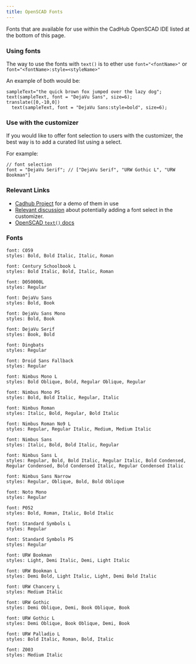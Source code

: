 ```yaml
---
title: OpenSCAD Fonts
---
```


<!--

Note to contributes
The fonts list was produced with the following code, using `fc-list` to get the initial string.
incase it needs to be updated later

var raw = `/usr/share/fonts/truetype/dejavu/DejaVuSerif-Bold.ttf: DejaVu Serif:style=Bold
/usr/share/fonts/opentype/urw-base35/URWBookman-LightItalic.otf: URW Bookman:style=Light Italic
/usr/share/fonts/opentype/urw-base35/URWBookman-Light.otf: URW Bookman:style=Light
/usr/share/fonts/truetype/dejavu/DejaVuSansMono.ttf: DejaVu Sans Mono:style=Book
/usr/share/fonts/opentype/urw-base35/NimbusMonoPS-Italic.otf: Nimbus Mono PS:style=Italic
/usr/share/fonts/opentype/urw-base35/P052-Italic.otf: P052:style=Italic
/usr/share/fonts/type1/urw-base35/URWGothic-BookOblique.t1: URW Gothic:style=Book Oblique
/usr/share/fonts/type1/gsfonts/n021024l.pfb: Nimbus Roman No9 L:style=Medium Italic
/usr/share/fonts/truetype/dejavu/DejaVuSans.ttf: DejaVu Sans:style=Book
/usr/share/fonts/opentype/urw-base35/NimbusSans-Regular.otf: Nimbus Sans:style=Regular
/usr/share/fonts/type1/urw-base35/URWBookman-DemiItalic.t1: URW Bookman:style=Demi Italic
/usr/share/fonts/opentype/urw-base35/NimbusSansNarrow-Oblique.otf: Nimbus Sans Narrow:style=Oblique
/usr/share/fonts/type1/urw-base35/NimbusSans-Regular.t1: Nimbus Sans:style=Regular
/usr/share/fonts/opentype/urw-base35/C059-Roman.otf: C059:style=Roman
/usr/share/fonts/type1/gsfonts/n021004l.pfb: Nimbus Roman No9 L:style=Medium
/usr/share/fonts/opentype/urw-base35/NimbusMonoPS-BoldItalic.otf: Nimbus Mono PS:style=Bold Italic
/usr/share/fonts/type1/urw-base35/URWGothic-DemiOblique.t1: URW Gothic:style=Demi Oblique
/usr/share/fonts/type1/gsfonts/p052023l.pfb: URW Palladio L:style=Italic
/usr/share/fonts/type1/gsfonts/n022003l.pfb: Nimbus Mono L:style=Regular
/usr/share/fonts/type1/gsfonts/z003034l.pfb: URW Chancery L:style=Medium Italic
/usr/share/fonts/type1/urw-base35/URWBookman-LightItalic.t1: URW Bookman:style=Light Italic
/usr/share/fonts/opentype/urw-base35/NimbusSansNarrow-BoldOblique.otf: Nimbus Sans Narrow:style=Bold Oblique
/usr/share/fonts/type1/gsfonts/c059013l.pfb: Century Schoolbook L:style=Roman
/usr/share/fonts/type1/urw-base35/NimbusSansNarrow-BoldOblique.t1: Nimbus Sans Narrow:style=Bold Oblique
/usr/share/fonts/opentype/urw-base35/NimbusSans-Bold.otf: Nimbus Sans:style=Bold
/usr/share/fonts/type1/urw-base35/NimbusMonoPS-Italic.t1: Nimbus Mono PS:style=Italic
/usr/share/fonts/type1/urw-base35/NimbusRoman-BoldItalic.t1: Nimbus Roman:style=Bold Italic
/usr/share/fonts/opentype/urw-base35/Z003-MediumItalic.otf: Z003:style=Medium Italic
/usr/share/fonts/opentype/urw-base35/NimbusSans-BoldItalic.otf: Nimbus Sans:style=Bold Italic
/usr/share/fonts/opentype/urw-base35/URWGothic-Book.otf: URW Gothic:style=Book
/usr/share/fonts/type1/gsfonts/d050000l.pfb: Dingbats:style=Regular
/usr/share/fonts/type1/gsfonts/n021023l.pfb: Nimbus Roman No9 L:style=Regular Italic
/usr/share/fonts/opentype/urw-base35/D050000L.otf: D050000L:style=Regular
/usr/share/fonts/type1/gsfonts/n019063l.pfb: Nimbus Sans L:style=Regular Condensed Italic
/usr/share/fonts/opentype/urw-base35/C059-BdIta.otf: C059:style=Bold Italic
/usr/share/fonts/truetype/dejavu/DejaVuSans-Bold.ttf: DejaVu Sans:style=Bold
/usr/share/fonts/type1/gsfonts/a010013l.pfb: URW Gothic L:style=Book
/usr/share/fonts/opentype/urw-base35/NimbusRoman-Regular.otf: Nimbus Roman:style=Regular
/usr/share/fonts/opentype/urw-base35/C059-Italic.otf: C059:style=Italic
/usr/share/fonts/opentype/urw-base35/NimbusMonoPS-Bold.otf: Nimbus Mono PS:style=Bold
/usr/share/fonts/opentype/urw-base35/NimbusRoman-Bold.otf: Nimbus Roman:style=Bold
/usr/share/fonts/type1/urw-base35/NimbusSansNarrow-Bold.t1: Nimbus Sans Narrow:style=Bold
/usr/share/fonts/opentype/urw-base35/NimbusRoman-BoldItalic.otf: Nimbus Roman:style=Bold Italic
/usr/share/fonts/type1/gsfonts/n019064l.pfb: Nimbus Sans L:style=Bold Condensed Italic
/usr/share/fonts/truetype/droid/DroidSansFallbackFull.ttf: Droid Sans Fallback:style=Regular
/usr/share/fonts/type1/gsfonts/p052004l.pfb: URW Palladio L:style=Bold
/usr/share/fonts/type1/urw-base35/C059-Roman.t1: C059:style=Roman
/usr/share/fonts/type1/urw-base35/NimbusRoman-Italic.t1: Nimbus Roman:style=Italic
/usr/share/fonts/opentype/urw-base35/NimbusSans-Italic.otf: Nimbus Sans:style=Italic
/usr/share/fonts/type1/gsfonts/n022023l.pfb: Nimbus Mono L:style=Regular Oblique
/usr/share/fonts/type1/urw-base35/URWBookman-Demi.t1: URW Bookman:style=Demi
/usr/share/fonts/type1/gsfonts/a010015l.pfb: URW Gothic L:style=Demi
/usr/share/fonts/type1/urw-base35/URWGothic-Book.t1: URW Gothic:style=Book
/usr/share/fonts/truetype/dejavu/DejaVuSansMono-Bold.ttf: DejaVu Sans Mono:style=Bold
/usr/share/fonts/type1/urw-base35/NimbusRoman-Regular.t1: Nimbus Roman:style=Regular
/usr/share/fonts/opentype/urw-base35/NimbusMonoPS-Regular.otf: Nimbus Mono PS:style=Regular
/usr/share/fonts/opentype/urw-base35/NimbusSansNarrow-Regular.otf: Nimbus Sans Narrow:style=Regular
/usr/share/fonts/type1/gsfonts/n019043l.pfb: Nimbus Sans L:style=Regular Condensed
/usr/share/fonts/opentype/urw-base35/URWBookman-Demi.otf: URW Bookman:style=Demi
/usr/share/fonts/type1/urw-base35/NimbusMonoPS-Regular.t1: Nimbus Mono PS:style=Regular
/usr/share/fonts/type1/urw-base35/NimbusSans-BoldItalic.t1: Nimbus Sans:style=Bold Italic
/usr/share/fonts/type1/urw-base35/NimbusSans-Bold.t1: Nimbus Sans:style=Bold
/usr/share/fonts/type1/gsfonts/n019044l.pfb: Nimbus Sans L:style=Bold Condensed
/usr/share/fonts/type1/urw-base35/NimbusMonoPS-BoldItalic.t1: Nimbus Mono PS:style=Bold Italic
/usr/share/fonts/type1/urw-base35/StandardSymbolsPS.t1: Standard Symbols PS:style=Regular
/usr/share/fonts/opentype/urw-base35/URWGothic-Demi.otf: URW Gothic:style=Demi
/usr/share/fonts/type1/gsfonts/a010033l.pfb: URW Gothic L:style=Book Oblique
/usr/share/fonts/type1/gsfonts/n021003l.pfb: Nimbus Roman No9 L:style=Regular
/usr/share/fonts/type1/gsfonts/s050000l.pfb: Standard Symbols L:style=Regular
/usr/share/fonts/opentype/urw-base35/NimbusSansNarrow-Bold.otf: Nimbus Sans Narrow:style=Bold
/usr/share/fonts/opentype/urw-base35/URWBookman-DemiItalic.otf: URW Bookman:style=Demi Italic
/usr/share/fonts/opentype/urw-base35/URWGothic-BookOblique.otf: URW Gothic:style=Book Oblique
/usr/share/fonts/type1/gsfonts/b018035l.pfb: URW Bookman L:style=Demi Bold Italic
/usr/share/fonts/type1/gsfonts/c059033l.pfb: Century Schoolbook L:style=Italic
/usr/share/fonts/type1/urw-base35/Z003-MediumItalic.t1: Z003:style=Medium Italic
/usr/share/fonts/type1/urw-base35/P052-BoldItalic.t1: P052:style=Bold Italic
/usr/share/fonts/type1/urw-base35/C059-Italic.t1: C059:style=Italic
/usr/share/fonts/type1/gsfonts/a010035l.pfb: URW Gothic L:style=Demi Oblique
/usr/share/fonts/type1/urw-base35/P052-Roman.t1: P052:style=Roman
/usr/share/fonts/type1/urw-base35/NimbusRoman-Bold.t1: Nimbus Roman:style=Bold
/usr/share/fonts/type1/urw-base35/NimbusSansNarrow-Oblique.t1: Nimbus Sans Narrow:style=Oblique
/usr/share/fonts/opentype/urw-base35/P052-BoldItalic.otf: P052:style=Bold Italic
/usr/share/fonts/type1/urw-base35/D050000L.t1: D050000L:style=Regular
/usr/share/fonts/opentype/urw-base35/StandardSymbolsPS.otf: Standard Symbols PS:style=Regular
/usr/share/fonts/type1/gsfonts/n019023l.pfb: Nimbus Sans L:style=Regular Italic
/usr/share/fonts/type1/gsfonts/b018012l.pfb: URW Bookman L:style=Light
/usr/share/fonts/truetype/noto/NotoMono-Regular.ttf: Noto Mono:style=Regular
/usr/share/fonts/type1/urw-base35/URWGothic-Demi.t1: URW Gothic:style=Demi
/usr/share/fonts/type1/urw-base35/NimbusSans-Italic.t1: Nimbus Sans:style=Italic
/usr/share/fonts/type1/urw-base35/C059-BdIta.t1: C059:style=Bold Italic
/usr/share/fonts/type1/urw-base35/NimbusMonoPS-Bold.t1: Nimbus Mono PS:style=Bold
/usr/share/fonts/type1/gsfonts/c059016l.pfb: Century Schoolbook L:style=Bold
/usr/share/fonts/type1/gsfonts/n022004l.pfb: Nimbus Mono L:style=Bold
/usr/share/fonts/type1/gsfonts/n019024l.pfb: Nimbus Sans L:style=Bold Italic
/usr/share/fonts/type1/gsfonts/b018032l.pfb: URW Bookman L:style=Light Italic
/usr/share/fonts/type1/gsfonts/p052003l.pfb: URW Palladio L:style=Roman
/usr/share/fonts/opentype/urw-base35/URWGothic-DemiOblique.otf: URW Gothic:style=Demi Oblique
/usr/share/fonts/type1/urw-base35/P052-Bold.t1: P052:style=Bold
/usr/share/fonts/type1/gsfonts/n019004l.pfb: Nimbus Sans L:style=Bold
/usr/share/fonts/type1/gsfonts/b018015l.pfb: URW Bookman L:style=Demi Bold
/usr/share/fonts/type1/gsfonts/n022024l.pfb: Nimbus Mono L:style=Bold Oblique
/usr/share/fonts/type1/urw-base35/P052-Italic.t1: P052:style=Italic
/usr/share/fonts/type1/urw-base35/NimbusSansNarrow-Regular.t1: Nimbus Sans Narrow:style=Regular
/usr/share/fonts/type1/urw-base35/C059-Bold.t1: C059:style=Bold
/usr/share/fonts/type1/gsfonts/c059036l.pfb: Century Schoolbook L:style=Bold Italic
/usr/share/fonts/type1/gsfonts/p052024l.pfb: URW Palladio L:style=Bold Italic
/usr/share/fonts/type1/urw-base35/URWBookman-Light.t1: URW Bookman:style=Light
/usr/share/fonts/truetype/dejavu/DejaVuSerif.ttf: DejaVu Serif:style=Book
/usr/share/fonts/opentype/urw-base35/P052-Roman.otf: P052:style=Roman
/usr/share/fonts/opentype/urw-base35/C059-Bold.otf: C059:style=Bold
/usr/share/fonts/opentype/urw-base35/P052-Bold.otf: P052:style=Bold
/usr/share/fonts/opentype/urw-base35/NimbusRoman-Italic.otf: Nimbus Roman:style=Italic
/usr/share/fonts/type1/gsfonts/n019003l.pfb: Nimbus Sans L:style=Regular`

var lines = raw.split(`\n`)
var cleanLine = lines.map(line => line.split(':').slice(1)).sort(([basea], [baseb]) => basea > baseb ? 1 : -1)
var store = {}
cleanLine.forEach(([base, style]) => {
  const trimmedBase = base.trim()
  if(store[trimmedBase]) {
    store[trimmedBase].push(style.split('=')[1])
  } else {
    store[trimmedBase] = [style.split('=')[1]]
  }
})
var str = ''
var arrayForOpenSCAD = []
Object.entries(store).forEach(([font, styles]) => {
  const uniqueStyles = [...new Set(styles)]
  str = str + `font: ${font}\nstyles: ${uniqueStyles.join(', ')}\n\n`
  arrayForOpenSCAD.push([font, ...uniqueStyles])
})
console.log(str)
console.log(JSON.stringify(arrayForOpenSCAD,null, 2))

-->

Fonts that are available for use within the CadHub OpenSCAD IDE listed at the bottom of this page.

### Using fonts
The way to use the fonts with `text()` is to ether use
`font="<fontName>"`
or
`font="<fontName>:style=<styleName>"`

An example of both would be:
```
sampleText="the quick brown fox jumped over the lazy dog";
text(sampleText, font = "DejaVu Sans", size=6);
translate([0,-10,0])
  text(sampleText, font = "DejaVu Sans:style=bold", size=6);
```

### Use with the customizer
If you would like to offer font selection to users with the customizer, the best way is to add a curated list using a select.

For example:
```
// font selection
font = "DejaVu Serif"; // ["DejaVu Serif", "URW Gothic L", "URW Bookman"]
```

<!-- Will show the following input in the customizer. -->

### Relevant Links
- [Cadhub Project](https://cadhub.xyz/u/irevdev/all-scad-fonts) for a demo of them in use
- [Relevant discussion](https://github.com/Irev-Dev/cadhub/issues/488#issuecomment-913222319) about potentially adding a font select in the customizer.
- [OpenSCAD `text()` docs](https://en.wikibooks.org/wiki/OpenSCAD_User_Manual/Text)

### Fonts
```
font: C059
styles: Bold, Bold Italic, Italic, Roman

font: Century Schoolbook L
styles: Bold Italic, Bold, Italic, Roman

font: D050000L
styles: Regular

font: DejaVu Sans
styles: Bold, Book

font: DejaVu Sans Mono
styles: Bold, Book

font: DejaVu Serif
styles: Book, Bold

font: Dingbats
styles: Regular

font: Droid Sans Fallback
styles: Regular

font: Nimbus Mono L
styles: Bold Oblique, Bold, Regular Oblique, Regular

font: Nimbus Mono PS
styles: Bold, Bold Italic, Regular, Italic

font: Nimbus Roman
styles: Italic, Bold, Regular, Bold Italic

font: Nimbus Roman No9 L
styles: Regular, Regular Italic, Medium, Medium Italic

font: Nimbus Sans
styles: Italic, Bold, Bold Italic, Regular

font: Nimbus Sans L
styles: Regular, Bold, Bold Italic, Regular Italic, Bold Condensed, Regular Condensed, Bold Condensed Italic, Regular Condensed Italic

font: Nimbus Sans Narrow
styles: Regular, Oblique, Bold, Bold Oblique

font: Noto Mono
styles: Regular

font: P052
styles: Bold, Roman, Italic, Bold Italic

font: Standard Symbols L
styles: Regular

font: Standard Symbols PS
styles: Regular

font: URW Bookman
styles: Light, Demi Italic, Demi, Light Italic

font: URW Bookman L
styles: Demi Bold, Light Italic, Light, Demi Bold Italic

font: URW Chancery L
styles: Medium Italic

font: URW Gothic
styles: Demi Oblique, Demi, Book Oblique, Book

font: URW Gothic L
styles: Demi Oblique, Book Oblique, Demi, Book

font: URW Palladio L
styles: Bold Italic, Roman, Bold, Italic

font: Z003
styles: Medium Italic
```
